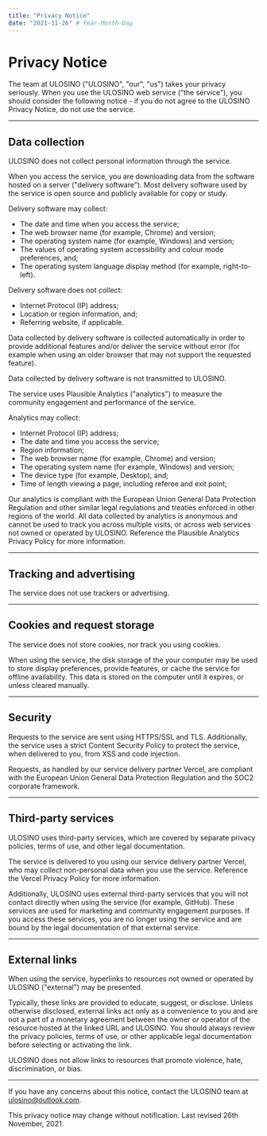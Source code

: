 ```yaml
---
title: "Privacy Notice"
date: "2021-11-26" # Year-Month-Day
---
```


# Privacy Notice

The team at ULOSINO ("ULOSINO", "our", "us") takes your privacy seriously. When you use the ULOSINO web service ("the service"), you should consider the following notice - if you do not agree to the ULOSINO Privacy Notice, do not use the service.

---

## Data collection

ULOSINO does not collect personal information through the service.

When you access the service, you are downloading data from the software hosted on a server ("delivery software"). Most delivery software used by the service is open source and publicly available for copy or study.

Delivery software may collect:

- The date and time when you access the service;
- The web browser name (for example, Chrome) and version;
- The operating system name (for example, Windows) and version;
- The values of operating system accessibility and colour mode preferences, and;
- The operating system language display method (for example, right-to-left).

Delivery software does not collect:

- Internet Protocol (IP) address;
- Location or region information, and;
- Referring website, if applicable.

Data collected by delivery software is collected automatically in order to provide additional features and/or deliver the service without error (for example when using an older browser that may not support the requested feature).

Data collected by delivery software is not transmitted to ULOSINO.

The service uses <Link href="https://vercel.com/legal/privacy-policy">Plausible Analytics</Link> ("analytics") to measure the community engagement and performance of the service.

Analytics may collect:

- Internet Protocol (IP) address;
- The date and time you access the service;
- Region information;
- The web browser name (for example, Chrome) and version;
- The operating system name (for example, Windows) and version;
- The device type (for example, Desktop), and;
- Time of length viewing a page, including referee and exit point;

Our analytics is compliant with the European Union General Data Protection Regulation and other similar legal regulations and treaties enforced in other regions of the world. All data collected by analytics is anonymous and cannot be used to track you across multiple visits, or across web services not owned or operated by ULOSINO. Reference the <Link href="https://plausible.io/privacy">Plausible Analytics Privacy Policy</Link> for more information.

---

## Tracking and advertising

The service does not use trackers or advertising.

---

## Cookies and request storage

The service does not store cookies, nor track you using cookies.

When using the service, the disk storage of the your computer may be used to store display preferences, provide features, or cache the service for offline availability. This data is stored on the computer until it expires, or unless cleared manually.

---

## Security

Requests to the service are sent using HTTPS/SSL and TLS. Additionally, the service uses a strict Content Security Policy to protect the service, when delivered to you, from XSS and code injection.

Requests, as handled by our service delivery partner Vercel, are compliant with the European Union General Data Protection Regulation and the SOC2 corporate framework.

---

## Third-party services

ULOSINO uses third-party services, which are covered by separate privacy policies, terms of use, and other legal documentation.

The service is delivered to you using our service delivery partner Vercel, who may collect non-personal data when you use the service. Reference the <Link href="https://vercel.com/legal/privacy-policy">Vercel Privacy Policy</Link> for more information.

Additionally, ULOSINO uses external third-party services that you will not contact directly when using the service (for example, GitHub). These services are used for marketing and community engagement purposes. If you access these services, you are no longer using the service and are bound by the legal documentation of that external service.

---

## External links

When using the service, hyperlinks to resources not owned or operated by ULOSINO ("external") may be presented.

Typically, these links are provided to educate, suggest, or disclose. Unless otherwise disclosed, external links act only as a convenience to you and are not a part of a monetary agreement between the owner or operator of the resource hosted at the linked URL and ULOSINO. You should always review the privacy policies, terms of use, or other applicable legal documentation before selecting or activating the link.

ULOSINO does not allow links to resources that promote violence, hate, discrimination, or bias.

---

If you have any concerns about this notice, contact the ULOSINO team at ulosino@outlook.com.

This privacy notice may change without notification. Last revised 26th November, 2021.
